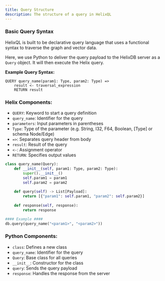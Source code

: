 ```yaml
---
title: Query Structure
description: The structure of a query in HelixQL
---
```

### Basic Query Syntax
HelixQL is built to be declarative query language that uses a 
functional syntax to traverse the graph and vector data.

Here, we use Python to deliver the query payload to the HelixDB 
server as a `Query` object. It will then execute the Helix query.

**Example Query Syntax:**
```text tab="Helix"
QUERY query_name(param1: Type, param2: Type) =>
    result <- traversal_expression
    RETURN result
```

### Helix Components:
- `QUERY`: Keyword to start a query definition
- `query_name`: Identifier for the query
- `parameters`: Input parameters in parentheses
- `Type`: Type of the parameter (e.g. String, I32, F64, Boolean, [Type] or schema Node/Edge)
- `=>`: Separates query header from body
- `result`: Result of the query
- `<-`: Assignment operator
- `RETURN`: Specifies output values

```py tab="Python"
class query_name(Query):
    def __init__(self, param1: Type, param2: Type):
        super().__init__()
        self.param1 = param1
        self.param2 = param2
    
    def query(self) -> List[Payload]:
        return [{"param1": self.param1, "param2": self.param2}]
    
    def response(self, response):
        return response

#### Example ####
db.query(query_name("<param1>", "<param2>"))
```

### Python Components:
- `class`: Defines a new class
- `query_name`: Identifier for the query
- `Query`: Base class for all queries
- `__init__`: Constructor for the class
- `query`: Sends the query payload
- `response`: Handles the response from the server
